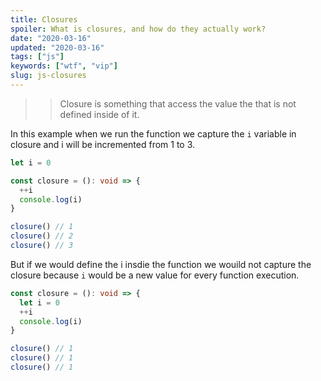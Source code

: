 ```yaml
---
title: Closures
spoiler: What is closures, and how do they actually work?
date: "2020-03-16"
updated: "2020-03-16"
tags: ["js"]
keywords: ["wtf", "vip"]
slug: js-closures
---
```


> > Closure is something that access the value the that is not defined inside of it.

In this example when we run the function we capture the `i` variable in closure and i will be incremented from 1 to 3.

```ts
let i = 0

const closure = (): void => {
  ++i
  console.log(i)
}

closure() // 1
closure() // 2
closure() // 3
```

But if we would define the i insdie the function we wouild not capture the closure because `i` would be a new value for every function execution.

```ts
const closure = (): void => {
  let i = 0
  ++i
  console.log(i)
}

closure() // 1
closure() // 1
closure() // 1
```
